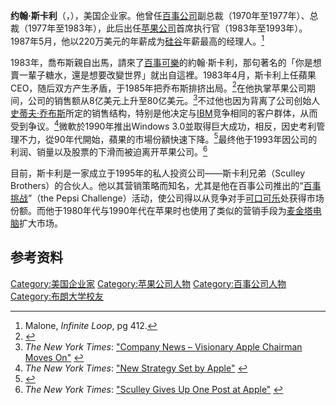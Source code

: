 {{noteTA
|T=zh-hans:约翰·斯卡利;zh-hant:約翰·史考利;
|1=zh-hans:斯卡利;zh-hant:史考利;
|2=zh-hans:乔布斯; zh-tw:賈伯斯; zh-hk:喬布斯;
}}
{{Infobox person
| name        = 约翰·斯卡利<br/>John Sculley
| image       = [[File:John_Sculley_III.jpg|220px]]
| caption     =斯卡利，摄于2014年。
| birth_date  = {{Birth date and age|1939|4|6}}
| birth_place = [[紐約|紐約]]
| death_date  =  
| death_place =  
| occupation  = [[百事公司|百事公司]]总裁（1977年－1983年）<br />[[苹果电脑公司|苹果电脑公司]]CEO（1983年－1993年）<br/>斯卡利兄弟合伙人（1995年至今）
| salary      =
| networth    = 
}}
'''约翰·斯卡利'''（{{lang|en|John Sculley}}，{{bd|1939年|4月6日|||catIdx=Sculley, John}}），美国企业家。他曾任[[百事公司|百事公司]]副总裁（1970年至1977年）、总裁（1977年至1983年），此后出任[[苹果公司|苹果公司]]首席执行官（1983年至1993年）。1987年5月，他以220万美元的年薪成为[[硅谷|硅谷]]年薪最高的经理人。<ref>Malone, ''Infinite Loop'', pg 412.</ref> 

1983年，喬布斯親自出馬，請來了[[百事可樂|百事可樂]]的約翰·斯卡利，那句著名的「你是想賣一輩子糖水，還是想要改變世界」就出自這裡。1983年4月，斯卡利上任蘋果CEO，随后双方产生矛盾，于1985年把乔布斯排挤出局。<ref>{{Cite book|title = 史蒂夫·乔布斯传（修订版）|publisher = 中信|year = 2014|isbn = 978-7-5086-4329-8|location = 中国大陆地区}}</ref>在他执掌苹果公司期间，公司的销售额从8亿美元上升至80亿美元。<ref>''The New York Times'': [http://www.nytimes.com/1993/10/16/business/company-news-visionary-apple-chairman-moves-on.html?scp=8&sq=john%20sculley%20apple&st=cse "Company News – Visionary Apple Chairman Moves On"] {{Wayback|url=http://www.nytimes.com/1993/10/16/business/company-news-visionary-apple-chairman-moves-on.html?scp=8&sq=john%20sculley%20apple&st=cse |date=20190623144940 }}</ref>不过他也因为背离了公司创始人[[史蒂夫·乔布斯|史蒂夫·乔布斯]]所定的销售结构，特别是他决定与[[IBM|IBM]]竞争相同的客户群体，从而受到争议。<ref>''The New York Times'': [http://www.nytimes.com/1988/08/12/business/new-strategy-set-by-apple.html?scp=18&sq=john%20sculley%20apple&st=cse "New Strategy Set by Apple"] {{Wayback|url=http://www.nytimes.com/1988/08/12/business/new-strategy-set-by-apple.html?scp=18&sq=john%20sculley%20apple&st=cse |date=20190611140941 }}</ref>微軟於1990年推出Windows 3.0並取得巨大成功，相反，因史考利管理不力，從90年代開始，蘋果的市場份額快速下降。<ref>{{Cite book|title = 賈伯斯傳}}</ref>最终他于1993年因公司的利润、销量以及股票的下滑而被迫离开苹果公司。<ref>''The New York Times'': [http://www.nytimes.com/1993/06/19/business/sculley-gives-up-one-post-at-apple.html?scp=3&sq=john%20sculley%20apple&st=cse "Sculley Gives Up One Post at Apple"] {{Wayback|url=http://www.nytimes.com/1993/06/19/business/sculley-gives-up-one-post-at-apple.html?scp=3&sq=john%20sculley%20apple&st=cse |date=20180620003124 }}</ref>

目前，斯卡利是一家成立于1995年的私人投资公司——斯卡利兄弟（Sculley Brothers）的合伙人。他以其营销策略而知名，尤其是他在百事公司推出的“[[百事挑战|百事挑战]]”（the Pepsi Challenge）活动，使公司得以从竞争对手[[可口可乐|可口可乐]]处获得市场份额。而他于1980年代与1990年代在苹果时也使用了类似的营销手段为[[麦金塔电脑|麦金塔电脑]]扩大市场。

== 参考资料 ==
{{Reflist}}

{{Start box}}
{{S-before|[[迈克·马库拉|迈克·马库拉]]}}
{{S-title|[[苹果公司|苹果公司]][[首席执行官|首席执行官]]|1983年－1993年}}
{{S-after|[[迈克尔·斯宾德勒|迈克尔·斯宾德勒]]}}
{{End box}}

{{Apple celeb}}
{{Authority control}}
{{DEFAULTSORT:Sculley, John}}
[[Category:美国企业家|Category:美国企业家]]
[[Category:苹果公司人物|Category:苹果公司人物]]
[[Category:百事公司人物|Category:百事公司人物]]
[[Category:布朗大学校友|Category:布朗大学校友]]